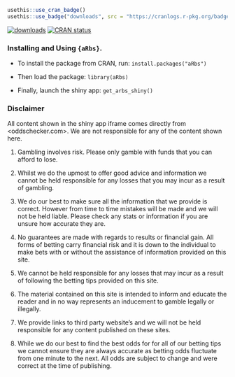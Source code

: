 
<!-- badges: start -->
```r
usethis::use_cran_badge()
usethis::use_badge("downloads", src = "https://cranlogs.r-pkg.org/badges/aRbs", href = "downloads")
```

[![downloads](https://cranlogs.r-pkg.org/badges/aRbs)](downloads)
<!-- badges: end -->
[![CRAN status](https://www.r-pkg.org/badges/version/aRbs)](https://CRAN.R-project.org/package=aRbs)


### Installing and Using `{aRbs}`.

- To install the package from CRAN, run:
`install.packages("aRbs")`

- Then load the package:
`library(aRbs)`

- Finally, launch the shiny app:
`get_arbs_shiny()`

### Disclaimer

All content shown in the shiny app iframe comes directly from <oddschecker.com>. We are not responsible for any of the content shown here. 

1. Gambling involves risk. Please only gamble with funds that you can afford to lose.

2. Whilst we do the upmost to offer good advice and information we cannot be held responsible for any losses that you may incur as a result of gambling.

3. We do our best to make sure all the information that we provide is correct. However from time to time mistakes will be made and we will not be held liable. Please check any stats or information if you are unsure how accurate they are.

4. No guarantees are made with regards to results or financial gain. All forms of betting carry financial risk and it is down to the individual to make bets with or without the assistance of information provided on this site.

5. We cannot be held responsible for any losses that may incur as a result of following the betting tips provided on this site.

6. The material contained on this site is intended to inform and educate the reader and in no way represents an inducement to gamble legally or illegally.

7. We provide links to third party website's and we will not be held responsible for any content published on these sites.

8. While we do our best to find the best odds for for all of our betting tips we cannot ensure they are always accurate as betting odds fluctuate from one minute to the next. All odds are subject to change and were correct at the time of publishing.

